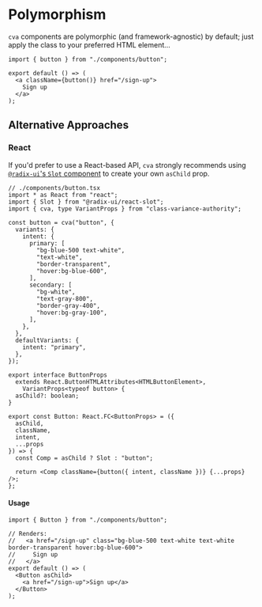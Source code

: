 # Polymorphism

`cva` components are polymorphic (and framework-agnostic) by default; just apply the class to your preferred HTML element…

```tsx
import { button } from "./components/button";

export default () => (
  <a className={button()} href="/sign-up">
    Sign up
  </a>
);
```

## Alternative Approaches

### React

If you'd prefer to use a React-based API, `cva` strongly recommends using [`@radix-ui`'s `Slot` component](https://www.radix-ui.com/docs/primitives/utilities/slot) to create your own `asChild` prop.

```tsx
// ./components/button.tsx
import * as React from "react";
import { Slot } from "@radix-ui/react-slot";
import { cva, type VariantProps } from "class-variance-authority";

const button = cva("button", {
  variants: {
    intent: {
      primary: [
        "bg-blue-500 text-white",
        "text-white",
        "border-transparent",
        "hover:bg-blue-600",
      ],
      secondary: [
        "bg-white",
        "text-gray-800",
        "border-gray-400",
        "hover:bg-gray-100",
      ],
    },
  },
  defaultVariants: {
    intent: "primary",
  },
});

export interface ButtonProps
  extends React.ButtonHTMLAttributes<HTMLButtonElement>,
    VariantProps<typeof button> {
  asChild?: boolean;
}

export const Button: React.FC<ButtonProps> = ({
  asChild,
  className,
  intent,
  ...props
}) => {
  const Comp = asChild ? Slot : "button";

  return <Comp className={button({ intent, className })} {...props} />;
};
```

#### Usage

```tsx
import { Button } from "./components/button";

// Renders:
//   <a href="/sign-up" class="bg-blue-500 text-white text-white border-transparent hover:bg-blue-600">
//     Sign up
//   </a>
export default () => (
  <Button asChild>
    <a href="/sign-up">Sign up</a>
  </Button>
);
```
